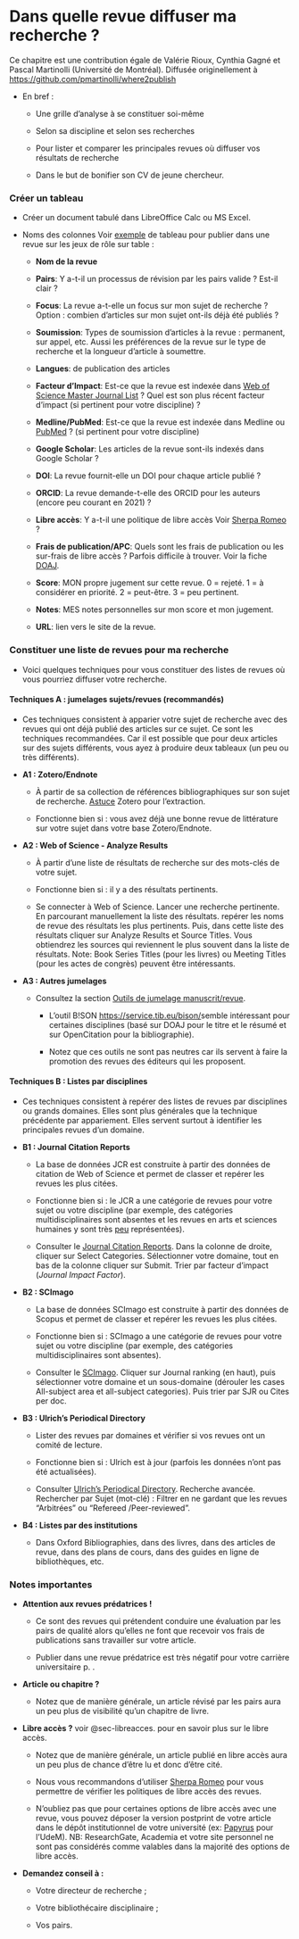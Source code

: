 # Dans quelle revue diffuser ma recherche ? {#sec-oupublier}

Ce chapitre est une contribution égale de Valérie Rioux, Cynthia Gagné et Pascal Martinolli (Université de Montréal). Diffusée originellement à <https://github.com/pmartinolli/where2publish>

-   En bref :

    -   Une grille d'analyse à se constituer soi-même

    -   Selon sa discipline et selon ses recherches

    -   Pour lister et comparer les principales revues où diffuser vos résultats de recherche

    -   Dans le but de bonifier son CV de jeune chercheur.

### Créer un tableau

-   Créer un document tabulé dans LibreOffice Calc ou MS Excel.

-   Noms des colonnes Voir [exemple](https://github.com/pmartinolli/where2publish/blob/main/where2publish-example-TTRPG.csv) de tableau pour publier dans une revue sur les jeux de rôle sur table :

    -   **Nom de la revue**

    -   **Pairs**: Y a-t-il un processus de révision par les pairs valide ? Est-il clair ?

    -   **Focus**: La revue a-t-elle un focus sur mon sujet de recherche ? Option : combien d'articles sur mon sujet ont-ils déjà été publiés ?

    -   **Soumission**: Types de soumission d'articles à la revue : permanent, sur appel, etc. Aussi les préférences de la revue sur le type de recherche et la longueur d'article à soumettre.

    -   **Langues**: de publication des articles

    -   **Facteur d'Impact**: Est-ce que la revue est indexée dans [Web of Science Master Journal List](https://mjl.clarivate.com/home?utm_source=wos&utm_medium=web&utm_campaign=header-na) ? Quel est son plus récent facteur d'impact (si pertinent pour votre discipline) ?

    -   **Medline/PubMed**: Est-ce que la revue est indexée dans Medline ou [PubMed](https://www.ncbi.nlm.nih.gov/nlmcatalog/journals/) ? (si pertinent pour votre discipline)

    -   **Google Scholar**: Les articles de la revue sont-ils indexés dans Google Scholar ?

    -   **DOI**: La revue fournit-elle un DOI pour chaque article publié ?

    -   **ORCID**: La revue demande-t-elle des ORCID pour les auteurs (encore peu courant en 2021) ?

    -   **Libre accès**: Y a-t-il une politique de libre accès Voir [Sherpa Romeo](https://v2.sherpa.ac.uk/romeo/) ?

    -   **Frais de publication/APC**: Quels sont les frais de publication ou les sur-frais de libre accès ? Parfois difficile à trouver. Voir la fiche [DOAJ](https://doaj.org/).

    -   **Score**: MON propre jugement sur cette revue. 0 = rejeté. 1 = à considérer en priorité. 2 = peut-être. 3 = peu pertinent.

    -   **Notes**: MES notes personnelles sur mon score et mon jugement.

    -   **URL**: lien vers le site de la revue.

### Constituer une liste de revues pour ma recherche

-   Voici quelques techniques pour vous constituer des listes de revues où vous pourriez diffuser votre recherche.

#### Techniques A : jumelages sujets/revues (recommandés)

-   Ces techniques consistent à apparier votre sujet de recherche avec des revues qui ont déjà publié des articles sur ce sujet. Ce sont les techniques recommandées. Car il est possible que pour deux articles sur des sujets différents, vous ayez à produire deux tableaux (un peu ou très différents).

-   **A1 : Zotero/Endnote**

    -   À partir de sa collection de références bibliographiques sur son sujet de recherche. [Astuce](https://observablehq.com/@pascaliensis/zoterojsnalysis) Zotero pour l'extraction.

    -   Fonctionne bien si : vous avez déjà une bonne revue de littérature sur votre sujet dans votre base Zotero/Endnote.

-   **A2 : Web of Science - Analyze Results**

    -   À partir d'une liste de résultats de recherche sur des mots-clés de votre sujet.

    -   Fonctionne bien si : il y a des résultats pertinents.

    -   Se connecter à Web of Science. Lancer une recherche pertinente. En parcourant manuellement la liste des résultats. repérer les noms de revue des résultats les plus pertinents. Puis, dans cette liste des résultats cliquer sur Analyze Results et Source Titles. Vous obtiendrez les sources qui reviennent le plus souvent dans la liste de résultats. Note: Book Series Titles (pour les livres) ou Meeting Titles (pour les actes de congrès) peuvent être intéressants.

-   **A3 : Autres jumelages**

    -   Consultez la section [Outils de jumelage manuscrit/revue](https://bib.umontreal.ca/gerer-diffuser/communication-savante/publier-article-scientifique).

        -   L'outil B!SON <https://service.tib.eu/bison/>semble intéressant pour certaines disciplines (basé sur DOAJ pour le titre et le résumé et sur OpenCitation pour la bibliographie).

        -   Notez que ces outils ne sont pas neutres car ils servent à faire la promotion des revues des éditeurs qui les proposent.

#### Techniques B : Listes par disciplines

-   Ces techniques consistent à repérer des listes de revues par disciplines ou grands domaines. Elles sont plus générales que la technique précédente par appariement. Elles servent surtout à identifier les principales revues d'un domaine.

-   **B1 : Journal Citation Reports**

    -   La base de données JCR est construite à partir des données de citation de Web of Science et permet de classer et repérer les revues les plus citées.

    -   Fonctionne bien si : le JCR a une catégorie de revues pour votre sujet ou votre discipline (par exemple, des catégories multidisciplinaires sont absentes et les revues en arts et sciences humaines y sont très [peu](https://support.clarivate.com/ScientificandAcademicResearch/s/article/Journal-Citation-Reports-Reasons-for-not-calculating-Impact-Factors-for-journals-covered-in-Arts-Humanities-Citation-Index?language=en_US) représentées).

    -   Consulter le [Journal Citation Reports](https://jcr.clarivate.com/). Dans la colonne de droite, cliquer sur Select Categories. Sélectionner votre domaine, tout en bas de la colonne cliquer sur Submit. Trier par facteur d'impact (*Journal Impact Factor*).

-   **B2 : SCImago**

    -   La base de données SCImago est construite à partir des données de Scopus et permet de classer et repérer les revues les plus citées.

    -   Fonctionne bien si : SCImago a une catégorie de revues pour votre sujet ou votre discipline (par exemple, des catégories multidisciplinaires sont absentes).

    -   Consulter le [SCImago](http://www.scimagojr.com/). Cliquer sur Journal ranking (en haut), puis sélectionner votre domaine et un sous-domaine (dérouler les cases All-subject area et all-subject categories). Puis trier par SJR ou Cites per doc.

-   **B3 : Ulrich's Periodical Directory**

    -   Lister des revues par domaines et vérifier si vos revues ont un comité de lecture.

    -   Fonctionne bien si : Ulrich est à jour (parfois les données n'ont pas été actualisées).

    -   Consulter [Ulrich's Periodical Directory](https://www.ulrichsweb.com/). Recherche avancée. Rechercher par Sujet (mot-clé) : Filtrer en ne gardant que les revues "Arbitrées" ou "Refereed /Peer-reviewed".

-   **B4 : Listes par des institutions**

    -   Dans Oxford Bibliographies, dans des livres, dans des articles de revue, dans des plans de cours, dans des guides en ligne de bibliothèques, etc.

### Notes importantes

-   **Attention aux revues prédatrices !**

    -   Ce sont des revues qui prétendent conduire une évaluation par les pairs de qualité alors qu'elles ne font que recevoir vos frais de publications sans travailler sur votre article.

    -   Publier dans une revue prédatrice est très négatif pour votre carrière universitaire p. .

-   **Article ou chapitre ?**

    -   Notez que de manière générale, un article révisé par les pairs aura un peu plus de visibilité qu'un chapitre de livre.

-   **Libre accès ?** voir @sec-libreacces. pour en savoir plus sur le libre accès.

    -   Notez que de manière générale, un article publié en libre accès aura un peu plus de chance d'être lu et donc d'être cité.

    -   Nous vous recommandons d'utiliser [Sherpa Romeo](https://v2.sherpa.ac.uk/romeo/) pour vous permettre de vérifier les politiques de libre accès des revues.

    -   N'oubliez pas que pour certaines options de libre accès avec une revue, vous pouvez déposer la version postprint de votre article dans le dépôt institutionnel de votre université (ex: [Papyrus](https://papyrus.bib.umontreal.ca/) pour l'UdeM). NB: ResearchGate, Academia et votre site personnel ne sont pas considérés comme valables dans la majorité des options de libre accès.

-   **Demandez conseil à :**

    -   Votre directeur de recherche ;

    -   Votre bibliothécaire disciplinaire ;

    -   Vos pairs.
